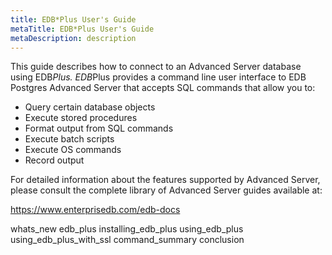 ```yaml
---
title: EDB*Plus User's Guide
metaTitle: EDB*Plus User's Guide
metaDescription: description
---
```


This guide describes how to connect to an Advanced Server database using
EDB*Plus. EDB*Plus provides a command line user interface to EDB
Postgres Advanced Server that accepts SQL commands that allow you to:

  - Query certain database objects
  - Execute stored procedures
  - Format output from SQL commands
  - Execute batch scripts
  - Execute OS commands
  - Record output

For detailed information about the features supported by Advanced
Server, please consult the complete library of Advanced Server guides
available at:

<https://www.enterprisedb.com/edb-docs>

<div class="toctree" data-maxdepth="3">

whats_new edb_plus installing_edb_plus using_edb_plus
using_edb_plus_with_ssl command_summary conclusion

</div>
